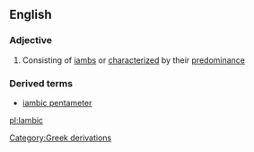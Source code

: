 ==English==
===Adjective===
{{wikipedia}}
#Consisting of [[iamb]]s or [[characterize]]d by their [[predominance]]
===Derived terms===
*[[iambic pentameter]]
[[Category:Greek derivations]]

[[pl:Iambic]]